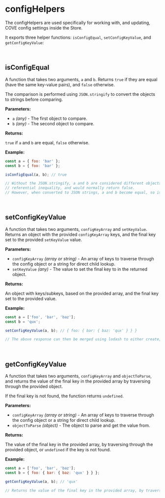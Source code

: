 
<Meta
  title="Helpers/configHelpers"
/>

# configHelpers
The configHelpers are used specifically for working with, and updating, COVE config settings inside the Store.

It exports three helper functions: `isConfigEqual`, `setConfigKeyValue`, and `getConfigKeyValue`:

&nbsp;
## isConfigEqual
A function that takes two arguments, `a` and `b`. Returns `true` if they are equal (have the same key-value pairs), and `false` otherwise.

The comparison is performed using `JSON.stringify` to convert the objects to strings before comparing.

**Parameters:**

  - `a` _(any)_ - The first object to compare.
  - `b` _(any)_ - The second object to compare.

**Returns:**

`true` if `a` and `b` are equal, `false` otherwise.

**Example:**

```js
const a = { foo: 'bar' };
const b = { foo: 'bar' };

isConfigEqual(a, b); // true

// Without the JSON.stringify, a and b are considered different objects due to
// referential inequality, and would normally return false.
// However, when converted to JSON strings, a and b become equal, so isConfigEqual returns true.
```

&nbsp;
## setConfigKeyValue
A function that takes two arguments, `configKeyArray` and `setKeyValue`. Returns an object with the provided `configKeyArray` keys, and the final key set to the provided `setKeyValue` value.

**Parameters:**

- `configKeyArray` _(array or string)_ - An array of keys to traverse through the config object or a string for direct child lookup.
- `setKeyValue` _(any)_ - The value to set the final key to in the returned object.

**Returns:**

An object with keys/subkeys, based on the provided array, and the final key set to the provided value.

**Example:**

```js
const a = ['foo', 'bar', 'baz'];
const b = 'qux';

setConfigKeyValue(a, b); // { foo: { bar: { baz: 'qux' } } }

// The above response can then be merged using lodash to either create, or update the config object in the store.
```

&nbsp;
## getConfigKeyValue
A function that takes two arguments, `configKeyArray` and `objectToParse`, and returns the value of the final key in the provided array by traversing through the provided object.

If the final key is not found, the function returns `undefined`.

**Parameters:**

- `configKeyArray` _(array or string)_ - An array of keys to traverse through the config object or a string for direct child lookup.
- `objectToParse` _(object)_ - The object to parse and get the value from.

**Returns:**

The value of the final key in the provided array, by traversing through the provided object, or `undefined` if the key is not found.

**Example:**

```js
const a = ['foo', 'bar', 'baz'];
const b = { foo: { bar: { baz: 'qux' } } };

getConfigKeyValue(a, b); // 'qux'

// Returns the value of the final key in the provided array, by traversing through the provided object.
```
